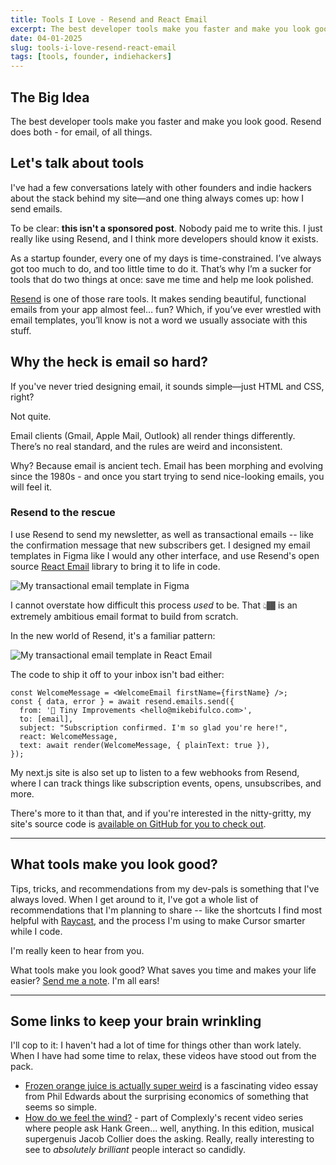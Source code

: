```yaml
---
title: Tools I Love - Resend and React Email
excerpt: The best developer tools make you faster and make you look good. Resend does both - for email, of all things.
date: 04-01-2025
slug: tools-i-love-resend-react-email
tags: [tools, founder, indiehackers]
---
```


## The Big Idea

The best developer tools make you faster and make you look good. Resend does both - for email, of all things.

## Let's talk about tools

I've had a few conversations lately with other founders and indie hackers about the stack behind my site—and one thing always comes up: how I send emails.

To be clear: **this isn't a sponsored post**. Nobody paid me to write this. I just really like using Resend, and I think more developers should know it exists.

As a startup founder, every one of my days is time-constrained. I’ve always got too much to do, and too little time to do it. That’s why I’m a sucker for tools that do two things at once: save me time and help me look polished.

[Resend](https://resend.com) is one of those rare tools. It makes sending beautiful, functional emails from your app almost feel… fun? Which, if you’ve ever wrestled with email templates, you’ll know is not a word we usually associate with this stuff.

## Why the heck is email so hard?

If you've never tried designing email, it sounds simple—just HTML and CSS, right?

Not quite.

Email clients (Gmail, Apple Mail, Outlook) all render things differently. There’s no real standard, and the rules are weird and inconsistent.

Why? Because email is ancient tech. Email has been morphing and evolving since the 1980s - and once you start trying to send nice-looking emails, you will feel it.

### Resend to the rescue

I use Resend to send my newsletter, as well as transactional emails -- like the confirmation message that new subscribers get. I designed my email templates in Figma like I would any other interface, and use Resend's open source [React Email](https://react.email/) library to bring it to life in code.

<Image
  publicId="newsletters/tools-i-love-resend-react-email/figma-template"
  caption="My transactional email template started in Figma"
  alt="My transactional email template in Figma"
/>

I cannot overstate how difficult this process _used_ to be. That 👆🏾 is an extremely ambitious email format to build from scratch.

In the new world of Resend, it's a familiar pattern:

<Image
  publicId="newsletters/tools-i-love-resend-react-email/code-snippet"
  alt="My transactional email template in React Email"
/>

The code to ship it off to your inbox isn't bad either:

```tsx
const WelcomeMessage = <WelcomeEmail firstName={firstName} />;
const { data, error } = await resend.emails.send({
  from: '💌 Tiny Improvements <hello@mikebifulco.com>',
  to: [email],
  subject: "Subscription confirmed. I'm so glad you're here!",
  react: WelcomeMessage,
  text: await render(WelcomeMessage, { plainText: true }),
});
```

My next.js site is also set up to listen to a few webhooks from Resend, where I can track things like subscription events, opens, unsubscribes, and more.

There's more to it than that, and if you're interested in the nitty-gritty, my site's source code is [available on GitHub for you to check out](https://github.com/mbifulco/blog).

---

## What tools make you look good?

Tips, tricks, and recommendations from my dev-pals is something that I've always loved. When I get around to it, I've got a whole list of recommendations that I'm planning to share -- like the shortcuts I find most helpful with [Raycast](https://www.raycast.com/), and the process I'm using to make Cursor smarter while I code.

I'm really keen to hear from you.

What tools make you look good? What saves you time and makes your life easier? [Send me a note](mailto:hello@mikebifulco.com). I'm all ears!

---

## Some links to keep your brain wrinkling

I'll cop to it: I haven't had a lot of time for things other than work lately. When I have had some time to relax, these videos have stood out from the pack.

-  [Frozen orange juice is actually super weird](https://www.youtube.com/watch?v=9wSQ9Zk_9gQ) is a fascinating video essay from Phil Edwards about the surprising economics of something that seems so simple.
- [How do we feel the wind?](https://www.youtube.com/watch?v=Q0_W4SWHeWY) - part of Complexly's recent video series where people ask Hank Green... well, anything. In this edition, musical supergenuis Jacob Collier does the asking. Really, really interesting to see to _absolutely brilliant_ people interact so candidly.
